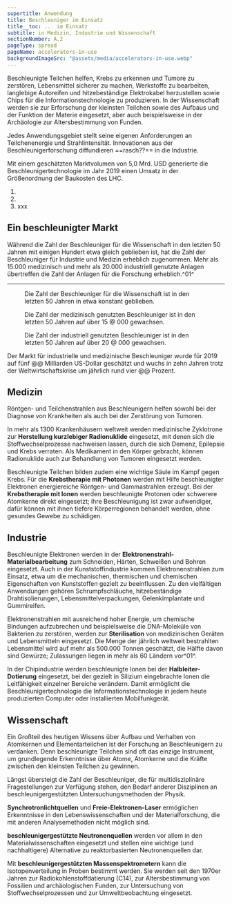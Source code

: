 ```yaml
---
supertitle: Anwendung
title: Beschleuniger im Einsatz
title__toc: ... im Einsatz
subtitle: in Medizin, Industrie und Wissenschaft
sectionNumber: A.2
pageType: spread
pageName: accelerators-in-use
backgroundImageSrc: "@assets/media/accelerators-in-use.webp"
---
```


<div class="spread--left spread-area--intro">

Beschleunigte Teilchen helfen, Krebs zu erkennen und Tumore zu zerstören, Lebensmittel sicherer zu machen, Werkstoffe zu bearbeiten, langlebige Autoreifen und hitzebeständige Elektrokabel herzustellen sowie Chips für die Informationstechnologie zu produzieren. In der Wissenschaft werden sie zur Erforschung der kleinsten Teilchen sowie des Aufbaus und der Funktion der Materie eingesetzt, aber auch beispielsweise in der Archäologie zur Altersbestimmung von Funden.

Jedes Anwendungsgebiet stellt seine eigenen Anforderungen an Teilchenenergie und Strahlintensität. Innovationen aus der Beschleunigerforschung diffundieren ==rasch??== in die Industrie.

Mit einem geschätzten Marktvolumen von 5,0 Mrd. USD generierte die Beschleunigertechnologie im Jahr 2019 einen Umsatz in der Größenordnung der Baukosten des LHC.

</div>

<div class="spread--left spread-area--references">

1. <BibRef citeKey="doyle_mcdaniel_etal__2019__future" />
2. <BibRef citeKey="eucard2__2017__applications" />
3. xxx

</div>

<div class="spread--left spread-area--c-3">

## Ein beschleunigter Markt

Während die Zahl der Beschleuniger für die Wissenschaft in den letzten 50 Jahren mit einigen Hundert etwa gleich geblieben ist, hat die Zahl der Beschleuniger für Industrie und Medizin erheblich zugenommen. Mehr als 15.000 medizinisch und mehr als 20.000 industriell genutzte Anlagen übertreffen die Zahl der Anlagen für die Forschung erheblich.^01^

---

<figure>

<progress-chart dimension="accelerators_in_use__science" />

<caption>

Die Zahl der Beschleuniger für die Wissenschaft ist in den letzten 50 Jahren in etwa konstant geblieben.

</caption>

</figure>

<figure>

<progress-chart dimension="accelerators_in_use__medicine" />

<caption>

Die Zahl der medizinisch genutzten Beschleuniger ist in den letzten 50 Jahren auf über 15 @ 000 gewachsen.

</caption>

</figure>

<figure>

<progress-chart dimension="accelerators_in_use__industry" />

<caption>

Die Zahl der industriell genutzten Beschleuniger ist in den letzten 50 Jahren auf über 20 @ 000 gewachsen.

</caption>

</figure>

Der Markt für industrielle und medizinische Beschleuniger wurde für 2019 auf fünf @@ Milliarden US-Dollar geschätzt und wuchs in zehn Jahren trotz der Weltwirtschaftskrise um jährlich rund vier @@ Prozent.

</div>

<div class="spread--right spread-area--c-1">

## Medizin

Röntgen- und Teilchenstrahlen aus Beschleunigern helfen sowohl bei der Diagnose von Krankheiten als auch bei der Zerstörung von Tumoren.

In mehr als 1300 Krankenhäusern weltweit werden medizinische Zyklotrone zur **Herstellung kurzlebiger Radionuklide** eingesetzt, mit denen sich die Stoffwechselprozesse nachweisen lassen, durch die sich Demenz, Epilepsie und Krebs verraten. Als Medikament in den Körper gebracht, können Radionuklide auch zur Behandlung von Tumoren eingesetzt werden.

Beschleunigte Teilchen bilden zudem eine wichtige Säule im Kampf gegen Krebs. Für die **Krebstherapie mit Photonen** werden mit Hilfe beschleunigter Elektronen energiereiche Röntgen- und Gammastrahlen erzeugt. Bei der **Krebstherapie mit Ionen** werden beschleunigte Protonen oder schwerere Atomkerne direkt eingesetzt; ihre Beschleunigung ist zwar aufwendiger, dafür können mit ihnen tiefere Körperregionen behandelt werden, ohne gesundes Gewebe zu schädigen.

</div>

<div class="spread--right spread-area--c-2">

## Industrie

Beschleunigte Elektronen werden in der **Elektronenstrahl-Materialbearbeitung** zum Schneiden, Härten, Schweißen und Bohren eingesetzt. Auch in der Kunststoffindustrie kommen Elektronenstrahlen zum Einsatz, etwa um die mechanischen, thermischen und chemischen Eigenschaften von Kunststoffen gezielt zu beeinflussen. Zu den vielfältigen Anwendungen gehören Schrumpfschläuche, hitzebeständige Drahtisolierungen, Lebensmittelverpackungen, Gelenkimplantate und Gummireifen.

Elektronenstrahlen mit ausreichend hoher Energie, um chemische Bindungen aufzubrechen und beispielsweise die DNA-Moleküle von Bakterien zu zerstören, werden zur **Sterilisation** von medizinischen Geräten und Lebensmitteln eingesetzt. Die Menge der jährlich weltweit bestrahlten Lebensmittel wird auf mehr als 500.000 Tonnen geschätzt, die Hälfte davon sind Gewürze; Zulassungen liegen in mehr als 60 Ländern vor^01^.

In der Chipindustrie werden beschleunigte Ionen bei der **Halbleiter-Dotierung** eingesetzt, bei der gezielt in Silizium eingebrachte Ionen die Leitfähigkeit einzelner Bereiche verändern. Damit ermöglicht die Beschleunigertechnologie die Informationstechnologie in jedem heute produzierten Computer oder installierten Mobilfunkgerät.

</div>

<div class="spread--right spread-area--c-3 ">

## Wissenschaft

Ein Großteil des heutigen Wissens über Aufbau und Verhalten von Atomkernen und Elementarteilchen ist der Forschung an Beschleunigern zu verdanken. Denn beschleunigte Teilchen sind oft das einzige Instrument, um grundlegende Erkenntnisse über Atome, Atomkerne und die Kräfte zwischen den kleinsten Teilchen zu gewinnen.

Längst übersteigt die Zahl der Beschleuniger, die für multidisziplinäre Fragestellungen zur Verfügung stehen, den Bedarf anderer Disziplinen an beschleunigergestützten Untersuchungsmethoden der Physik.

**Synchrotronlichtquellen** und **Freie-Elektronen-Laser** ermöglichen Erkenntnisse in den Lebenswissenschaften und der Materialforschung, die mit anderen Analysemethoden nicht möglich sind.

**beschleunigergestützte Neutronenquellen** werden vor allem in den Materialwissenschaften eingesetzt und stellen eine wichtige (und nachhaltigere) Alternative zu reaktorbasierten Neutronenquellen dar.

Mit **beschleunigergestützten Massenspektrometern** kann die Isotopenverteilung in Proben bestimmt werden. Sie werden seit den 1970er Jahren zur Radiokohlenstoffdatierung (C14), zur Altersbestimmung von Fossilien und archäologischen Funden, zur Untersuchung von Stoffwechselprozessen und zur Umweltbeobachtung eingesetzt.

</div>

<div class="spread--right spread--table">

<accelerators-in-use-table />

</div>
